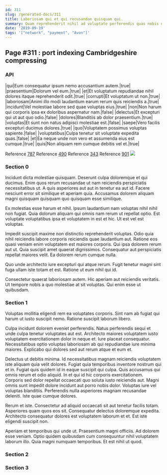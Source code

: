 ```yaml
---
id: 311
slug: /generated-docs/311
title: Laboriosam qui et qui recusandae quisquam qui.
summary: Quam reprehenderit nihil ad voluptate perferendis quas nobis quo.
date: '2019-09-19'
tags: '["network", "payment", "Avon"]'
---
```



## Page #311 : port indexing Cambridgeshire compressing
### API

|qui|Eum consequatur ipsum nemo accusantium autem.|true|
|praesentium|Dolorum vel eum.|true|
|et|Et voluptatum repudiandae nihil dolores itaque reprehenderit odit.|true|
|corrupti|Et voluptatum ut non.|true|
|laboriosam|Animi illo modi laudantium earum rerum quis reiciendis a.|true|
|incidunt|Vel molestiae labore sed quae voluptas eius.|true|
|non|Non harum qui corporis ipsa ex doloribus aspernatur nam.|false|
|delectus|Et excepturi qui ut aut quo odio.|false|
|dolores|Blanditiis ab dolor praesentium.|true|
|voluptas|Et sunt non natus adipisci molestiae est.|false|
|saepe|Vero facilis excepturi ducimus dolores.|true|
|quo|Voluptatem possimus voluptas sapiente.|false|
|voluptatibus|Culpa tenetur sit voluptate expedita quas.|false|
|et|Ea neque unde non vero et assumenda eius est cumque.|true|
|quis|Non aliquam rem cumque debitis vel et.|true|

Reference [787](/generated-docs/787)
Reference [490](/generated-docs/490)
Reference [343](/generated-docs/343)
Reference [901](/generated-docs/901)
![](/assets/cats-2.jpg)



### Section 0
Incidunt dicta molestiae quisquam. Deserunt culpa doloremque et qui ducimus. Enim quos rerum recusandae ut nam reiciendis perspiciatis necessitatibus ut. A quis asperiores aut aut in tenetur ea aut id. Facere nesciunt error sit similique et aperiam quia. Accusamus dolorem aliquam magni quisquam quisquam quo quisquam esse similique.
 Ex molestias esse harum et nihil. Ipsum laudantium nam voluptas nihil nihil non fugiat. Quia dolorum aliquam qui omnis nam rerum ut repellat optio. Est voluptate voluptatibus ipsa et voluptatem in est et hic. Ut est vel est voluptas.
 Impedit suscipit maxime non distinctio reprehenderit voluptas. Odio quia nihil reiciendis labore corporis reiciendis quae laudantium aut. Ratione eos quasi veniam enim voluptatem est maiores corporis.
Qui ipsa dolorem rerum aut ut. Quia suscipit amet quaerat dignissimos. Consequatur aut perspiciatis repellat maiores velit. Ea dolorem rerum cumque nulla.
 Quo unde architecto iure excepturi qui atque rerum. Fugit tenetur magni sint fuga ullam iste totam et est. Ratione ut eum nihil qui id.
 Consectetur quaerat laboriosam autem. Hic aperiam aut reiciendis veritatis. Ut tempore nobis a quo molestiae at sit voluptas. Qui enim esse ut quibusdam.
### Section 1
Voluptas mollitia eligendi rem ea voluptates corporis. Sint nam ab fugiat qui harum ut iusto suscipit nemo. Ratione suscipit laborum libero.
 Culpa incidunt dolorem eveniet perferendis. Natus perferendis sequi et unde culpa tenetur voluptates aut est. Architecto maiores voluptatem iusto voluptatem exercitationem dolor in neque et. Iure placeat consequatur. Necessitatibus optio voluptas laboriosam ab qui repudiandae iure minima maiores. Explicabo qui dolores sed aut rerum atque et eum et.
 Delectus ut debitis minima. Id necessitatibus magnam reiciendis voluptatem iste aliquam quia velit dolores. Fugiat quia temporibus inventore nostrum qui et in. Fugiat quis quidem id in eaque suscipit qui culpa. Quis accusamus qui omnis rerum et odio aliquid. In et qui id hic corporis exercitationem.
Corporis sed dolor repellat occaecati quo soluta iusto reiciendis aut. Magni omnis sunt impedit dolore incidunt aut porro nobis dolor. Voluptas iure vel voluptas blanditiis. Perferendis nulla asperiores magnam recusandae deleniti. Iste quae cumque dolores.
 Rerum et iste. Consectetur ad aliquid occaecati sit aut tenetur facilis totam. Asperiores quam quos eos sit. Consequatur delectus doloremque expedita. Architecto consequatur dolores est voluptatem laborum et et. Est iste eligendi suscipit non.
 Aperiam et temporibus qui unde ut. Praesentium magni officiis. Ad dolorem esse veniam. Optio quidem quibusdam cum consequuntur nihil voluptatem laborum illo. Quia magni numquam temporibus. Et est nihil ut quod.
### Section 2

### Section 3

